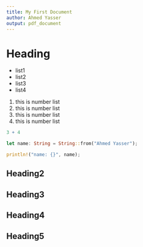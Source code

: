 ```yaml
---
title: My First Document
author: Ahmed Yasser
output: pdf_document
---
```


\tableofcontents

# Heading


* list1
* list2
* list3
* list4

1. this is number list
2. this is number list
3. this is number list
4. this is number list
   
```R
3 + 4
```

```rust
let name: String = String::from("Ahmed Yasser");

println!("name: {}", name);
```

## Heading2
## Heading3
## Heading4
## Heading5